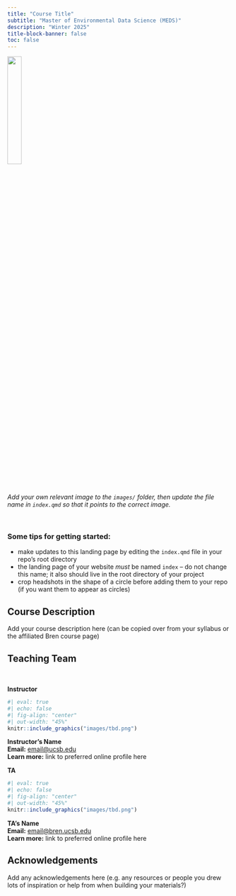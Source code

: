 ```yaml
---
title: "Course Title"
subtitle: "Master of Environmental Data Science (MEDS)"
description: "Winter 2025"
title-block-banner: false
toc: false
---
```


::: {.center-text}
![](images/bren-meds-hex.png){width="25%" fig-alt="Alt text here."}
:::

::: {.center-text .gray-text}
*Add your own relevant image to the `images/` folder, then update the file name in `index.qmd` so that it points to the correct image.* 
:::

<br>

::: {.callout-tip}
### Some tips for getting started:

- make updates to this landing page by editing the `index.qmd` file in your repo's root directory
- the landing page of your website *must* be named `index` -- do not change this name; it also should live in the root directory of your project
- crop headshots in the shape of a circle before adding them to your repo (if you want them to appear as circles)
:::

## Course Description

Add your course description here (can be copied over from your syllabus or the affiliated Bren course page)

## Teaching Team

<br>

<!-- Create responsive grid with two columns, which stack vertically when browser window is made smaller (or when viewed on a mobile device) -->

::: {.grid}

<!-- Left-hand column -->
::: {.g-col-12 .g-col-md-6}
::: {.center-text .body-text-l}
**Instructor**
:::
```r
#| eval: true 
#| echo: false
#| fig-align: "center"
#| out-width: "45%" 
knitr::include_graphics("images/tbd.png")
```
::: {.center-text}
[**Instructor's Name**]{.teal-text}  
**Email:** [email@ucsb.edu](mailto::email@bren.ucsb.edu)  
**Learn more:** link to preferred online profile here  
:::
:::

<!-- Right-hand column -->
::: {.g-col-12 .g-col-md-6}
::: {.center-text .body-text-l}
**TA**
:::
```r
#| eval: true 
#| echo: false
#| fig-align: "center"
#| out-width: "45%" 
knitr::include_graphics("images/tbd.png")
```
::: {.center-text}
[**TA's Name**]{.teal-text}  
**Email:** [email@bren.ucsb.edu](mailto::email@bren.ucsb.edu)   
**Learn more:** link to preferred online profile here
:::
:::

:::

## Acknowledgements

Add any acknowledgements here (e.g. any resources or people you drew lots of inspiration or help from when building your materials?)
